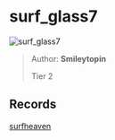 
# surf_glass7

![surf_glass7](https://raw.githubusercontent.com/Sayt123/SurfMapPics/Maps-and-bonuses/csgo/surf_glass7.jpg)

> Author: **Smileytopin**
>
> Tier 2

## Records

[surfheaven](https://surfheaven.eu/map/surf_glass7)
